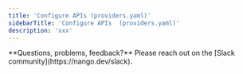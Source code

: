 ```yaml
---
title: 'Configure APIs (providers.yaml)'
sidebarTitle: 'Configure APIs  (providers.yaml)'
description: 'xxx'
---
```


<Tip>
**Questions, problems, feedback?** Please reach out on the [Slack community](https://nango.dev/slack).
</Tip>